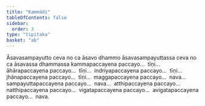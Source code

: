 ```yaml
---
title: "Kammādi"
tableOfContents: false
sidebar:
  order: 3
type: "tipitaka"
basket: "ab"
---
```



<DynamicBreadcrumb />

<Division number="123">

<Paragraph number="1302">
Āsavasampayutto ceva no ca āsavo dhammo āsavasampayuttassa ceva no ca āsavassa dhammassa kammapaccayena paccayo…  tīṇi…  āhārapaccayena paccayo…  tīṇi…  indriyapaccayena paccayo…  tīṇi…  jhānapaccayena paccayo…  tīṇi…  maggapaccayena paccayo…  nava…  sampayuttapaccayena paccayo…  nava…  atthipaccayena paccayo…  natthipaccayena paccayo…  vigatapaccayena paccayo…  avigatapaccayena paccayo…  nava.
</Paragraph>
</Division>